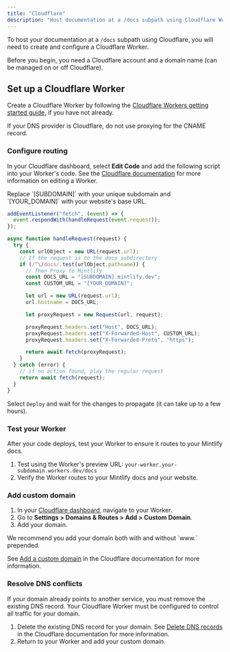 ```yaml
---
title: "Cloudflare"
description: "Host documentation at a /docs subpath using Cloudflare Workers"
---
```


To host your documentation at a `/docs` subpath using Cloudflare, you will need to create and configure a Cloudflare Worker.

<Info>
  Before you begin, you need a Cloudflare account and a domain name (can be managed on or off Cloudflare).
</Info>

## Set up a Cloudflare Worker

Create a Cloudflare Worker by following the [Cloudflare Workers getting started guide](https://developers.cloudflare.com/workers/get-started/dashboard/), if you have not already.

<Warning>
  If your DNS provider is Cloudflare, do not use proxying for the CNAME record.
</Warning>

### Configure routing

In your Cloudflare dashboard, select **Edit Code** and add the following script into your Worker's code. See the [Cloudflare documentation](https://developers.cloudflare.com/workers-ai/get-started/dashboard/#development) for more information on editing a Worker.

<Tip>
  Replace `[SUBDOMAIN]` with your unique subdomain and `[YOUR_DOMAIN]` with your website's base URL.
</Tip>

```javascript
addEventListener("fetch", (event) => {
  event.respondWith(handleRequest(event.request));
});

async function handleRequest(request) {
  try {
    const urlObject = new URL(request.url);
    // If the request is to the docs subdirectory
    if (/^\/docs/.test(urlObject.pathname)) {
      // Then Proxy to Mintlify
      const DOCS_URL = "[SUBDOMAIN].mintlify.dev";
      const CUSTOM_URL = "[YOUR_DOMAIN]";

      let url = new URL(request.url);
      url.hostname = DOCS_URL;

      let proxyRequest = new Request(url, request);

      proxyRequest.headers.set("Host", DOCS_URL);
      proxyRequest.headers.set("X-Forwarded-Host", CUSTOM_URL);
      proxyRequest.headers.set("X-Forwarded-Proto", "https");

      return await fetch(proxyRequest);
    }
  } catch (error) {
    // if no action found, play the regular request
    return await fetch(request);
  }
}
```

Select `Deploy` and wait for the changes to propagate (it can take up to a few
hours).

### Test your Worker

After your code deploys, test your Worker to ensure it routes to your Mintlify docs.

1. Test using the Worker's preview URL: `your-worker.your-subdomain.workers.dev/docs`
2. Verify the Worker routes to your Mintlify docs and your website.

### Add custom domain

1. In your [Cloudflare dashboard](https://dash.cloudflare.com/), navigate to your Worker.
2. Go to **Settings > Domains & Routes > Add > Custom Domain**.
3. Add your domain. 

<Tip>
  We recommend you add your domain both with and without `www.` prepended.
</Tip>

See [Add a custom domain](https://developers.cloudflare.com/workers/configuration/routing/custom-domains/#add-a-custom-domain) in the Cloudflare documentation for more information. 

### Resolve DNS conflicts

If your domain already points to another service, you must remove the existing DNS record. Your Cloudflare Worker must be configured to control all traffic for your domain.

1. Delete the existing DNS record for your domain. See [Delete DNS records](https://developers.cloudflare.com/dns/manage-dns-records/how-to/create-dns-records/#delete-dns-records) in the Cloudflare documentation for more information.
2. Return to your Worker and add your custom domain.

